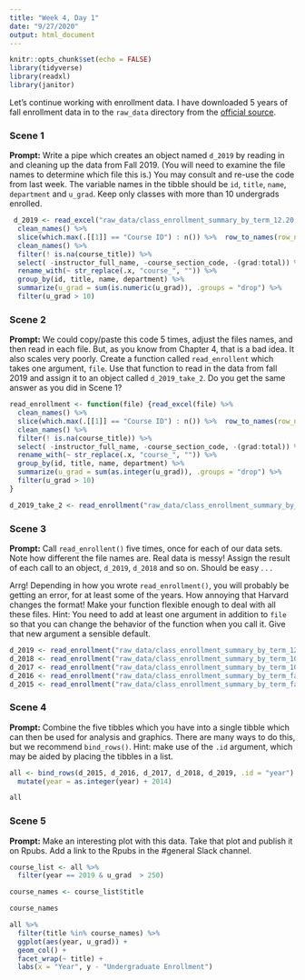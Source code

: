 ```yaml
---
title: "Week 4, Day 1"
date: "9/27/2020"
output: html_document
---
```


```r
knitr::opts_chunk$set(echo = FALSE)
library(tidyverse)
library(readxl)
library(janitor)
```

Let's continue working with enrollment data. I have downloaded 5 years of fall enrollment data in to the `raw_data` directory from the [official source](https://registrar.fas.harvard.edu/faculty-staff/courses/enrollment/archived-course-enrollment-reports).

### Scene 1

**Prompt:** Write a pipe which creates an object named `d_2019` by reading in and cleaning up the data from Fall 2019. (You will need to examine the file names to determine which file this is.) You may consult and re-use the code from last week. The variable names in the tibble should be `id`,  `title`, `name`, `department` and `u_grad`. Keep only classes with more than 10 undergrads enrolled.
```r
 d_2019 <- read_excel("raw_data/class_enrollment_summary_by_term_12.20.19.xlsx") %>% 
  clean_names() %>% 
  slice(which.max(.[[1]] == "Course ID") : n()) %>%  row_to_names(row_number = 1) %>% 
  clean_names() %>% 
  filter(! is.na(course_title)) %>% 
  select( -instructor_full_name, -course_section_code, -(grad:total)) %>%
  rename_with(~ str_replace(.x, "course_", "")) %>%
  group_by(id, title, name, department) %>%
  summarize(u_grad = sum(is.numeric(u_grad)), .groups = "drop") %>% 
  filter(u_grad > 10)
```




### Scene 2

**Prompt:** We could copy/paste this code 5 times, adjust the files names, and then read in each file. But, as you know from Chapter 4, that is a bad idea. It also scales very poorly. Create a function called `read_enrollent` which takes one argument, `file`. Use that function to read in the data from fall 2019 and assign it to an object called `d_2019_take_2`. Do you get the same answer as you did in Scene 1?

```r
read_enrollment <- function(file) {read_excel(file) %>% 
  clean_names() %>% 
  slice(which.max(.[[1]] == "Course ID") : n()) %>%  row_to_names(row_number = 1) %>% 
  clean_names() %>% 
  filter(! is.na(course_title)) %>% 
  select( -instructor_full_name, -course_section_code, -(grad:total)) %>%
  rename_with(~ str_replace(.x, "course_", "")) %>%
  group_by(id, title, name, department) %>%
  summarize(u_grad = sum(as.integer(u_grad)), .groups = "drop") %>% 
  filter(u_grad > 10)
}

d_2019_take_2 <- read_enrollment("raw_data/class_enrollment_summary_by_term_12.20.19.xlsx")


```


### Scene 3

**Prompt:** Call `read_enrollent()` five times, once for each of our data sets. Note how different the file names are. Real data is messy! Assign the result of each call to an object, `d_2019`, `d_2018` and so on. Should be easy . . .

Arrg! Depending in how you wrote `read_enrollment()`, you will probably be getting an error, for at least some of the years.  How annoying that Harvard changes the format! Make your function flexible enough to deal with all these files. Hint: You need to add at least one argument in addition to `file` so that you can change the behavior of the function when you call it. Give that new argument a sensible default.

```r
d_2019 <- read_enrollment("raw_data/class_enrollment_summary_by_term_12.20.19.xlsx")
d_2018 <- read_enrollment("raw_data/class_enrollment_summary_by_term_10.24.18.xlsx")
d_2017 <- read_enrollment("raw_data/class_enrollment_summary_by_term_10.20.17.xlsx")
d_2016 <- read_enrollment("raw_data/class_enrollment_summary_by_term_fall_2016.xlsx")
d_2015 <- read_enrollment("raw_data/class_enrollment_summary_by_term_fall_2015.xlsx")
```


### Scene 4

**Prompt:** Combine the five tibbles which you have into a single tibble which can then be used for analysis and graphics. There are many ways to do this, but we recommend `bind_rows()`. Hint: make use of the `.id` argument, which may be aided by placing the tibbles in a list.

```r
all <- bind_rows(d_2015, d_2016, d_2017, d_2018, d_2019, .id = "year") %>%
  mutate(year = as.integer(year) + 2014)

all
```


### Scene 5

**Prompt:** Make an interesting plot with this data. Take that plot and publish it on Rpubs. Add a link to the Rpubs in the #general Slack channel.

```r
course_list <- all %>%
  filter(year == 2019 & u_grad  > 250)

course_names <- course_list$title

course_names

all %>%
  filter(title %in% course_names) %>%
  ggplot(aes(year, u_grad)) +
  geom_col() +
  facet_wrap(~ title) +
  labs(x = "Year", y - "Undergraduate Enrollment")
```



